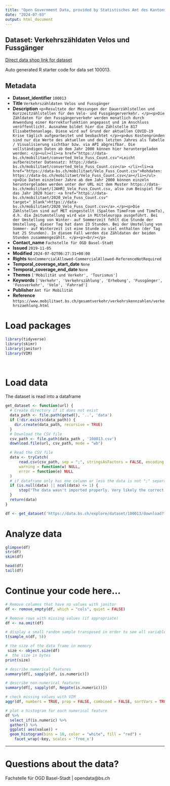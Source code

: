 ```yaml
---
title: "Open Government Data, provided by Statistisches Amt des Kantons Basel-Stadt - Fachstelle OGD"
date: "2024-07-03"
output: html_document
---
```


## Dataset: Verkehrszähldaten Velos und Fussgänger

[Direct data shop link for dataset](https://data.bs.ch/explore/dataset/100013)

Auto generated R starter code for data set 100013.

## Metadata

- **Dataset_identifier** `100013`
- **Title** `Verkehrszähldaten Velos und Fussgänger`
- **Description** `<p>Resultate der Messungen der Dauerzählstellen und Kurzzeitzählstellen für den Velo- und Fussgängerverkehr. </p><p>Die Zähldaten für den Fussgängerverkehr werden monatlich durch Anwendung einer Korrekturfunktion angepasst und im Anschluss veröffentlicht. Ausnahme bildet hier die Zählstelle 817 Elisabethenanlage. Diese wird auf Grund der aktuellen COVID-19 Krise täglich aufgearbeitet und beobachtet </p><p>Aus Kostengründen sind nur die Werte des aktuellen und des letzten Jahres als Tabelle / Visualisierung sichtbar bzw. via API abgreifbar. Die vollständigen Daten ab dem Jahr 2000 können hier heruntergeladen werden: </p><ul><li><a href="https://data-bs.ch/mobilitaet/converted_Velo_Fuss_Count.csv">Leicht aufbereiteter Datensatz: https://data-bs.ch/mobilitaet/converted_Velo_Fuss_Count.csv</a> </li><li><a href="https://data-bs.ch/mobilitaet/Velo_Fuss_Count.csv">Rohdaten: https://data-bs.ch/mobilitaet/Velo_Fuss_Count.csv</a></li></ul><p>Die Daten einzelner Jahre ab dem Jahr 2000 können einzeln heruntergeladen werden unter der URL mit dem Muster https://data-bs.ch/mobilitaet/[JAHR]_Velo_Fuss_Count.csv, also zum Beispiel für das Jahr 2020 hier: <a href="https://data-bs.ch/mobilitaet/2020_Velo_Fuss_Count.csv" target="_blank">https://data-bs.ch/mobilitaet/2020_Velo_Fuss_Count.csv</a>.</p><p>Die Zählstellen sind auf MET eingestellt (Spalten TimeFrom und TimeTo), d.h. die Zeitumstellung wird wie in Mitteleuropa ausgeführt. Bei der Umstellung von Winter- auf Sommerzeit fehlt die Stunde der Umstellung, dieser Tag hat dann 23 Stunden. Bei der Umstellung von Sommer- auf Winterzeit ist eine Stunde zu viel enthalten (der Tag hat 25 Stunden). In diesem Fall werden die Zähldaten der beiden Stunden zusammengezählt. </p><p><br/></p>`
- **Contact_name** `Fachstelle für OGD Basel-Stadt`
- **Issued** `2019-11-05`
- **Modified** `2024-07-02T06:27:31+00:00`
- **Rights** `NonCommercialAllowed-CommercialAllowed-ReferenceNotRequired`
- **Temporal_coverage_start_date** `None`
- **Temporal_coverage_end_date** `None`
- **Themes** `['Mobilität und Verkehr', 'Tourismus']`
- **Keywords** `['Verkehr', 'Verkehrszählung', 'Erhebung', 'Fussgänger', 'Fussverkehr', 'Velo', 'Fahrrad']`
- **Publisher** `Amt für Mobilität`
- **Reference** `https://www.mobilitaet.bs.ch/gesamtverkehr/verkehrskennzahlen/verkehrszaehlung.html`


# Load packages

```r

library(tidyverse)
library(skimr)
library(janitor)
library(VIM)




```

# Load data

The dataset is read into a dataframe

```r
get_dataset <- function(url) {
  # Create directory if it does not exist
  data_path <- file.path(getwd(), '..', 'data')
  if (!dir.exists(data_path)) {
    dir.create(data_path, recursive = TRUE)
  }
  # Download the CSV file
  csv_path <- file.path(data_path , '100013.csv')
  download.file(url, csv_path, mode = "wb")

  # Read the CSV file
  data <- tryCatch(
      read.csv(csv_path, sep = ";", stringsAsFactors = FALSE, encoding = "UTF-8"),
      warning = function(w) NULL,
      error = function(e) NULL
  )
  # if dataframe only has one column or less the data is not ";" separated
  if (is.null(data) || ncol(data) <= 1) {
      stop("The data wasn't imported properly. Very likely the correct separator couldn't be found.\nPlease check the dataset manually and adjust the code.")
  }
  return(data)
}
```

```r

df <- get_dataset('https://data.bs.ch/explore/dataset/100013/download?format=csv&timezone=Europe%2FZurich')

```

# Analyze data

```r

glimpse(df)
str(df)
skim(df)

head(df)
tail(df)

```

# Continue your code here...

```r
# Remove columns that have no values with janitor
df <- remove_empty(df, which = "cols", quiet = FALSE)

# Remove rows with missing values (if appropriate)
df <- na.omit(df)

# display a small random sample transposed in order to see all variables
t(sample_n(df, 5))

# the size of the data frame in memory
 size <- object.size(df)
#  the size in bytes
print(size)

# describe numerical features
summary(df[, sapply(df, is.numeric)])

# describe non-numerical features
summary(df[, sapply(df, Negate(is.numeric))])

# check missing values with VIM
aggr(df, numbers = TRUE, prop = FALSE, combined = FALSE, sortVars = TRUE,  plot = TRUE)

# plot a histogram for each numerical feature
df %>%
  select_if(is.numeric) %>%
  gather() %>%
  ggplot( aes(value)) +
  geom_histogram(bins = 10, color = "white", fill = "red") +
    facet_wrap(~key, scales = 'free_x')
```

------------------------------------------------------------------------

# Questions about the data?

Fachstelle für OGD Basel-Stadt | opendata@bs.ch

